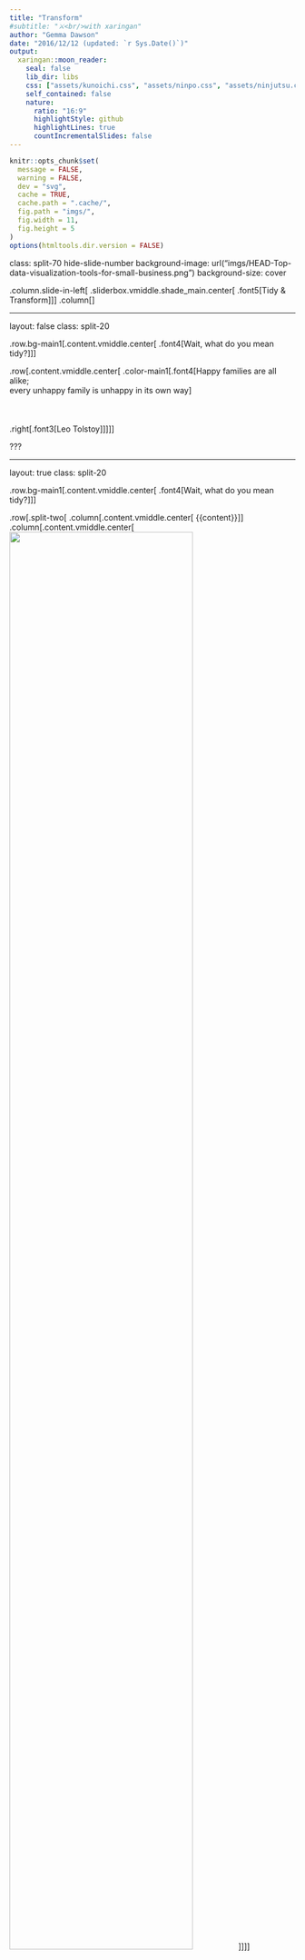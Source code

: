 ```yaml
---
title: "Transform"
#subtitle: "⚔<br/>with xaringan"
author: "Gemma Dawson"
date: "2016/12/12 (updated: `r Sys.Date()`)"
output:
  xaringan::moon_reader:
    seal: false
    lib_dir: libs
    css: ["assets/kunoichi.css", "assets/ninpo.css", "assets/ninjutsu.css"]
    self_contained: false
    nature:
      ratio: "16:9"
      highlightStyle: github
      highlightLines: true
      countIncrementalSlides: false
---
```


```r
knitr::opts_chunk$set(
  message = FALSE,
  warning = FALSE,
  dev = "svg",
  cache = TRUE,
  cache.path = ".cache/",
  fig.path = "imgs/",
  fig.width = 11,
  fig.height = 5
)
options(htmltools.dir.version = FALSE)
```

class: split-70 hide-slide-number
background-image: url("imgs/HEAD-Top-data-visualization-tools-for-small-business.png")
background-size: cover

.column.slide-in-left[
.sliderbox.vmiddle.shade_main.center[
.font5[Tidy & Transform]]]
.column[
]

---

layout: false
class: split-20

.row.bg-main1[.content.vmiddle.center[
.font4[Wait, what do you mean tidy?]
]]

.row[.content.vmiddle.center[
.color-main1[.font4[Happy families are all alike; <br> every unhappy family is unhappy in its own way]
<br><br><br><br> .right[.font3[Leo Tolstoy]]]
]]


???

---

layout: true
class: split-20

.row.bg-main1[.content.vmiddle.center[
.font4[Wait, what do you mean tidy?]
]]

.row[.split-two[
.column[.content.vmiddle.center[
{{content}}
]]
.column[.content.vmiddle.center[
<img src="imgs/Tidy1.png" width="80%">
]]
]]

???

---

class: hide-row2-col2

---

class: hide-row2-col2
count:false
<img src="imgs/Untidy1.png" width="100%">

---

class: hide-row2-col2
count:false
<img src="imgs/Untidy1.png" width="100%"> <br>
<img src="imgs/Untidy2.png" width="100%">

---

class: 
count:false
<img src="imgs/Untidy1.png" width="100%"> <br>
<img src="imgs/Untidy2.png" width="100%">

---

class: hide-row2-col1
count: false

---

layout: false
class: split-20
count: false

.row.bg-main1[.content.vmiddle.center[
.font4[Wait, what do you mean tidy?]
]]

.row[.split-two[
.column[.content.vmiddle.left[
# each variable forms a column 
<br>
# .white[each observation forms a row]
<br>
# .white[each type of observational unit forms a table]
<br> 
]]
.column[.content.vmiddle.center[
<img src="imgs/Tidy1.png" width="80%">
]]
]]

???


---

layout: false
class: split-20
count: false

.row.bg-main1[.content.vmiddle.center[
.font4[Wait, what do you mean tidy?]
]]

.row[.split-two[
.column[.content.vmiddle.left[
# each variable forms a column 
<br>
# each observation forms a row 
<br>
# .white[each type of observational unit forms a table]
<br> 
]]
.column[.content.vmiddle.center[
<img src="imgs/Tidy1.png" width="80%">
]]
]]

???

---

layout: false
class: split-20
count: false

.row.bg-main1[.content.vmiddle.center[
.font4[Wait, what do you mean tidy?]
]]

.row[.split-two[
.column[.content.vmiddle.left[
# each variable forms a column 
<br>
# each observation forms a row 
<br>
# each type of observational unit forms a table 
<br> 
]]
.column[.content.vmiddle.center[
<img src="imgs/Tidy1.png" width="80%">
]]
]]

???

---

layout: false
class: split-20

.row.bg-main1[.content.vmiddle.center[
.font4[Billboard Top 100 from 2000]
]]

.row[.content.left[
```r
  library(tidyverse)
  raw_billboard <- read_rds(path = "data/billboard.rds")
```
```r
  head(raw_billboard)
```
]]


???

---

layout: true
class: split-20

.row.bg-main1[.content.vmiddle.center[
.font4[So, how do we tidy our data?]
]]

.row[.split-two[
.column[.content.vmiddle.center[
<img src="imgs/WideLong.png" width="100%">
]]
.column[.content.vmiddle.center[
<img src="imgs/WideLong.gif" width="80%">
]]
]]


???

---

class: hide-row2-col2

---

class: 
count: false

---

layout: false
class: split-20

.row.bg-main1[.content.vmiddle.center[
.font4[Okay, let's try it out!]
]]

.row[.content.left[
```r
  library(tidyverse)
  raw_billboard %>% slice(1)
```
]]

???

---

layout: false
class: split-20
count: false

.row.bg-main1[.content.vmiddle.center[
.font4[Okay, let's try it out!]
]]

.row[.content.left[
```r
  library(tidyverse)
  raw_billboard %>% slice(1)
  raw_billboard %>% slice(1) %>% 
    gather(key = "week", value = "rank", wk1, wk2, wk3, wk4)  #<<
```
]]

???

---

layout: false
class: split-20

.row.bg-main1[.content.vmiddle.center[
.font4[Awesome, let's do it!]
]]

.row[.content.left[
```r
  tidy_billboard <- raw_billboard %>% 
                        gather(key = "week", value = "rank", wk1, wk2, wk3, wk4)
```
]]

???

---

layout: false
class: split-20
count: false

.row.bg-main1[.content.vmiddle.center[
.font4[Awesome, let's do it!]
]]

.row[.content.left[
```r
  tidy_billboard <- raw_billboard %>% 
                        gather(key = "week", value = "rank", wk1, wk2, wk3, wk4)
  head(tidy_billboard)
```
]]

???

---

layout: false
class: split-20

.row.bg-main1[.content.vmiddle.center[
.font4[Transform - Arrange]
]]

.row[.content.left[
```r
  tidy_billboard <- tidy_billboard %>% 
                        arrange(artist, track)  #<<
```
]]

???

---

layout: false
class: split-20
count: false

.row.bg-main1[.content.vmiddle.center[
.font4[Transform - Arrange]
]]

.row[.content.left[
```r
  tidy_billboard <- tidy_billboard %>% 
                        arrange(artist, track)  #<<
  head(tidy_billboard)
```
]]

???

---

layout: false
class: split-20

.row.bg-main1[.content.vmiddle.center[
.font4[Transform - Mutate]
]]

.row[.content.left[
```r
  tidy_billboard_pop <- tidy_billboard %>% 
                            mutate(month.entered = month(tidy_billboard$date.entered, label = T))  #<<
```
]]

???

---

layout: false
class: split-20
count: false

.row.bg-main1[.content.vmiddle.center[
.font4[Transform - Mutate]
]]

.row[.content.left[
```r
  tidy_billboard_pop <- tidy_billboard %>% 
                            mutate(month.entered = month(tidy_billboard$date.entered, label = T))  #<<
  head(tidy_billboard_pop)
```
]]

???

---

layout: false
class: split-20

.row.bg-main1[.content.vmiddle.center[
.font4[Transform - Filter]
]]

.row[.content.left[
```r
  library(lubridate)
  tidy_billboard_pop <- tidy_billboard %>% 
                            filter(genre == "Pop" & month(date.entered) < 7)  #<<
```
]]

???

---

layout: false
class: split-20
count: false

.row.bg-main1[.content.vmiddle.center[
.font4[Transform - Filter]
]]

.row[.content.left[
```r
  library(lubridate)
  tidy_billboard_pop <- tidy_billboard %>% 
                            filter(genre == "Pop" & month(date.entered) < 7)  #<<
  head(tidy_billboard_pop)
```
]]

???

---

layout: false
class: split-20

.row.bg-main1[.content.vmiddle.center[
.font4[Transform - Select]
]]

.row[.content.left[
```r
  tidy_billboard_pop <- tidy_billboard_pop %>% 
                            select(-genre)  #<<
```
]]

???

---

layout: false
class: split-20
count: false

.row.bg-main1[.content.vmiddle.center[
.font4[Transform - Select]
]]

.row[.content.left[
```r
  tidy_billboard_pop <- tidy_billboard_pop %>% 
                            select(-genre)  #<<
  head(tidy_billboard_pop)
```
]]

???


---

layout: false
class: split-20

.row.bg-main1[.content.vmiddle.center[
.font4[Transform - Summarise]
]]

.row[.content.left[
```r
  tidy_billboard_pop %>% 
    summarise(mean.rank = mean(rank, na.rm = T))  #<<
```
]]

???

---

layout: false
class: split-20

.row.bg-main1[.content.vmiddle.center[
.font4[Transform - Group By & Summarise]
]]

.row[.content.left[
```r
  tidy_billboard_pop %>% 
      group_by(artist) %>%  #<<
      summarise(mean.rank = mean(rank, na.rm = T)) #<<
```
]]

???

---

layout: false
class: split-20

.row.bg-main1[.content.vmiddle.center[
.font4[Transform]
]]

.row[.content.left[
```r
  tidy_billboard
```
]]

???

---

layout: false
class: split-20
count: false

.row.bg-main1[.content.vmiddle.center[
.font4[Transform]
]]

.row[.content.left[
```r
  tidy_billboard %>% 
      filter(genre == "Pop" & month(date.entered) < 7)
```
]]

???

---

layout: false
class: split-20
count: false

.row.bg-main1[.content.vmiddle.center[
.font4[Transform]
]]

.row[.content.left[
```r
  tidy_billboard %>% 
      filter(genre == "Pop" & month(date.entered) < 7) %>% 
      select(-genre)
```
]]

???

---

layout: false
class: split-20
count: false

.row.bg-main1[.content.vmiddle.center[
.font4[Transform]
]]

.row[.content.left[
```r
  tidy_billboard %>% 
      filter(genre == "Pop" & month(date.entered) < 7) %>% 
      select(-genre) %>% 
      group_by(artist)
```
]]

???

---

layout: false
class: split-20
count: false

.row.bg-main1[.content.vmiddle.center[
.font4[Transform]
]]

.row[.content.left[
```r
  tidy_billboard %>% 
      filter(genre == "Pop" & month(date.entered) < 7) %>% 
      select(-genre) %>% 
      group_by(artist) %>% 
      summarise(mean.rank = mean(rank, na.rm = T))
```
]]

???

---

layout: false
class: split-20
count: false

.row.bg-main1[.content.vmiddle.center[
.font4[Transform]
]]

.row[.content.left[
```r
  tidy_billboard %>% 
      filter(genre == "Pop" & month(date.entered) < 7) %>% 
      select(-genre) %>% 
      group_by(artist) %>% 
      summarise(mean.rank = mean(rank, na.rm = T))
```
]]

???

